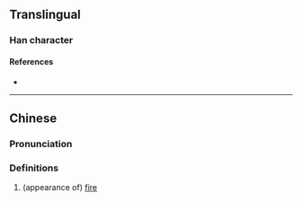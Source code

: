 {{character info}}
==Translingual==

===Han character===
{{Han char|rn=86|rad=火|as=08|sn=12|four=77809|canj=ANF|ids=⿵門火}}

====References====
* {{Han ref|kx=0673.150|dkj=19102|hdz=74291.020|uh=711B|ud=28955|bh=DA65|bd=55909}}

{{Han simplified forms|焛|焛|𬮟}}

----

==Chinese==
{{zh-forms}}

===Pronunciation===
{{zh-pron
|m=lìn
|c=leon6
|mc=
|oc=
|ma=
|cat=a
}}

===Definitions===
{{zh-hanzi}}

# (appearance of) [[fire]]